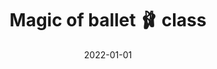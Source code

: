 ---
cover: "./image.png"
date: "2022-01-01"
title: "Magic of ballet 🩰 class"
defer: false
slug: "/ballet"
areas: 
   - .
---